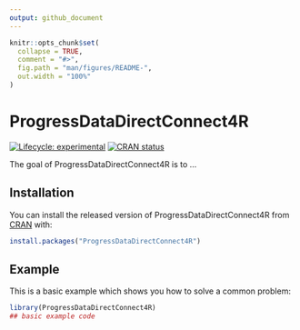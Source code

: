 ```yaml
---
output: github_document
---
```


<!-- README.md is generated from README.Rmd. Please edit that file -->

```r
knitr::opts_chunk$set(
  collapse = TRUE,
  comment = "#>",
  fig.path = "man/figures/README-",
  out.width = "100%"
)
```

# ProgressDataDirectConnect4R

<!-- badges: start -->
[![Lifecycle: experimental](https://img.shields.io/badge/lifecycle-experimental-orange.svg)](https://lifecycle.r-lib.org/articles/stages.html#experimental)
[![CRAN status](https://www.r-pkg.org/badges/version/ProgressDataDirectConnect4R)](https://CRAN.R-project.org/package=ProgressDataDirectConnect4R)
<!-- badges: end -->

The goal of ProgressDataDirectConnect4R is to ...

## Installation

You can install the released version of ProgressDataDirectConnect4R from [CRAN](https://CRAN.R-project.org) with:

``` r
install.packages("ProgressDataDirectConnect4R")
```

## Example

This is a basic example which shows you how to solve a common problem:

```r
library(ProgressDataDirectConnect4R)
## basic example code
```
